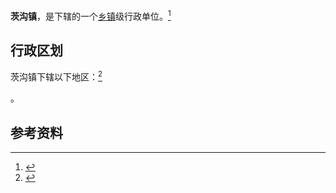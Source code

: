 {{中国乡级行政区|61/09/02/114/000}}

'''茨沟镇'''，是{{PRC admin/fullname|61/09/02/114/000|3}}下辖的一个[[乡镇|乡镇]]级行政单位。<ref>{{PRC admin/ref sgc|{{PRC admin/parent|61/09/02/114/000}}}}</ref>

== 行政区划 ==

茨沟镇下辖以下地区：<ref>{{PRC admin/ref sgc|61/09/02/114/000}}</ref>

{{PRC admin/children|61/09/02/114/000}}。

== 参考资料 ==

{{reflist}}

{{行政区划小作品}}
{{PRC admin/navcat|61/09/02/114/000}}